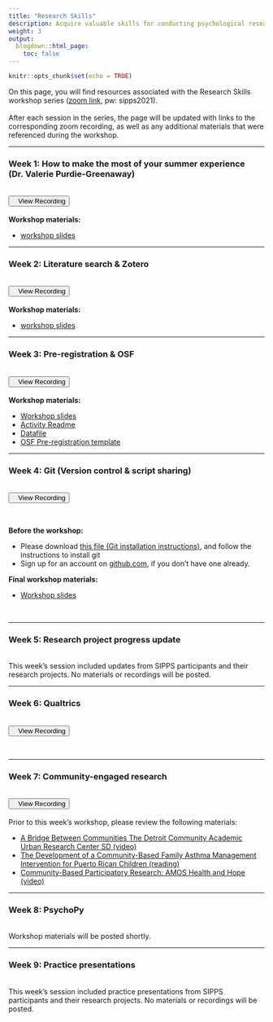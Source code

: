 ```yaml
---
title: "Research Skills"
description: Acquire valuable skills for conducting psychological research, from conducting literature reviews to developing your research question(s) to sharing your results with peers.
weight: 3
output:
  blogdown::html_page:
    toc: false
---
```


```r
knitr::opts_chunk$set(echo = TRUE)
```

On this page, you will find resources associated with the Research Skills workshop series (<a href="https://columbiauniversity.zoom.us/j/96435187274?pwd=bnpTdzN4R0lJaDFheDZzVUtGa2EyUT09" target="_blank">zoom link</a>, pw: sipps2021).
<br><br>
After each session in the series, the page will be updated with links to the corresponding zoom recording, as well as any additional materials that were referenced during the workshop.
<hr>

### Week 1: How to make the most of your summer experience (Dr. Valerie Purdie-Greenaway)
<br>
<div align="center"><a href="https://columbiauniversity.zoom.us/rec/share/7skt4Grewof6qv0WAy0IucdAjTF70dqtkSvOPNhoTDep7Z5uHnxdaxCb-QahT5eL.86kl_7PINQcwqkSJ" target="_blank" style="padding-bottom:10px"><button><i class="fas fa-video"></i>&nbsp;&nbsp;&nbsp;View Recording</button></a></div>
<br>
**Workshop materials:**
<ul>
<li><a href="/workshop_files/research-skills/SummerExp-VGP.pdf" download>workshop slides</a>
</ul>

<hr>

### Week 2: Literature search & Zotero
<br>
<div align="center"><a href="https://columbiauniversity.zoom.us/rec/share/aTzEDzUtrgNRZxjCqkQrGeyrxN8XL1JeqgqpPCPNoEOkcawLyylfdljhI_pZrC-s.P4IjrQT7qkY_4odZ" target="_blank" style="padding-bottom:10px"><button><i class="fas fa-video"></i>&nbsp;&nbsp;&nbsp;View Recording</button></a></div>
<br>
**Workshop materials:**
<ul>
<li><a href="/workshop_files/research-skills/LitSearch-AV.pdf" download>workshop slides</a>
</ul>

<hr>

### Week 3: Pre-registration & OSF
<br>
<div align="center"><a href="https://columbiauniversity.zoom.us/rec/share/yIYyLaOThBrTVL5KojCFXBKhtFTiqTmCVZK5N3WMr_a74WLEgykgENiL0rMAzxTl.mPbhDbcZWc_Wjqx4" target="_blank" style="padding-bottom:10px"><button><i class="fas fa-video"></i>&nbsp;&nbsp;&nbsp;View Recording</button></a></div>
<br>
**Workshop materials:**
<ul>
<li><a href="/workshop_files/research-skills/Prereg_OSF/PreReg_OSF_slides.pdf" download>Workshop slides</a>
<li><a href="/workshop_files/research-skills/Prereg_OSF/readMe_preRegWorkshop.docx" download>Activity Readme</a>
<li><a href="/workshop_files/research-skills/Prereg_OSF/modifedAffect.csv" download>Datafile</a>
<li><a href="/workshop_files/research-skills/Prereg_OSF/OSF_Prereg_Template.docx" download>OSF Pre-registration template</a>
</ul>

<hr>

### Week 4: Git (Version control & script sharing)
<br>
<div align="center"><a href="https://columbiauniversity.zoom.us/rec/play/ZsMlSXLV6-lGTA9fDx47ISVO8RYBSk_mRod_PCqP9-_aqLy7_ZOXPUTVjeKvqEYelsQWqrUkMzpmNAo.8tFYcKxGzZQoqCrD?_x_zm_rhtaid=599&_x_zm_rtaid=7YEOD9OySHa-fbj5JYIM0A.1625492249119.21bbfa79b54e8b2fcc59869b1cb49e19&autoplay=true&continueMode=true&startTime=1625170245000" target="_blank" style="padding-bottom:10px"><button><i class="fas fa-video"></i>&nbsp;&nbsp;&nbsp;View Recording</button></a></div>
<br>

**Before the workshop:**
<ul>
<li> Please download <a href="/workshop_files/research-skills/Git_installation_instructions.docx" download>this file (Git installation instructions)</a>, and follow the instructions to install git
<li> Sign up for an account on <a href="http://github.com/">github.com</a>, if you don't have one already.
</ul>

**Final workshop materials:**
<ul>
<li><a href="/workshop_files/research-skills/git.pptx" download>Workshop slides</a>
</ul>
<br>

<hr>

### Week 5: Research project progress update
<br>
This week's session included updates from SIPPS participants and their research projects. No materials or recordings will be posted.

<hr>

### Week 6: Qualtrics
<br>
<div align="center"><a href="https://columbiauniversity.zoom.us/rec/share/tcbdkfhDjHOaFpZW2I0mUdQ1SDmxHyagpOY9OpGYXTV4bmYiVy6s0051o8holjOo.rYvjZxhaoRn7DIOi" target="_blank" style="padding-bottom:10px"><button><i class="fas fa-video"></i>&nbsp;&nbsp;&nbsp;View Recording</button></a></div>
<br>

<hr>

### Week 7: Community-engaged research
<br>
<div align="center"><a href="https://columbiauniversity.zoom.us/rec/share/-W06nK27gfbe6ka9wdNhFhAlHdVuxvBwwk1A_gd8Nq9DToPvnUX0n1pfZGm2gIP4.MmyV7_7-bodOPW80" target="_blank" style="padding-bottom:10px"><button><i class="fas fa-video"></i>&nbsp;&nbsp;&nbsp;View Recording</button></a></div>
<br>
Prior to this week's workshop, please review the following materials:
<ul>
<li>[A Bridge Between Communities The Detroit Community Academic Urban Research Center SD (video)](https://youtu.be/P64TPPZyhhQ){target="_blank"}
<li>[The Development of a Community-Based Family Asthma Management Intervention for Puerto Rican Children (reading)](/workshop_files/research-skills/CommunityBasedAsthmaInterv.pdf){target="_blank"}
<li>[Community-Based Participatory Research: AMOS Health and Hope (video)](https://youtu.be/vPzz-E-61xc){target="_blank"}
</ul>

<hr>

### Week 8: PsychoPy
<br>
Workshop materials will be posted shortly.

<hr>

### Week 9: Practice presentations
<br>
This week's session included practice presentations from SIPPS participants and their research projects. No materials or recordings will be posted.